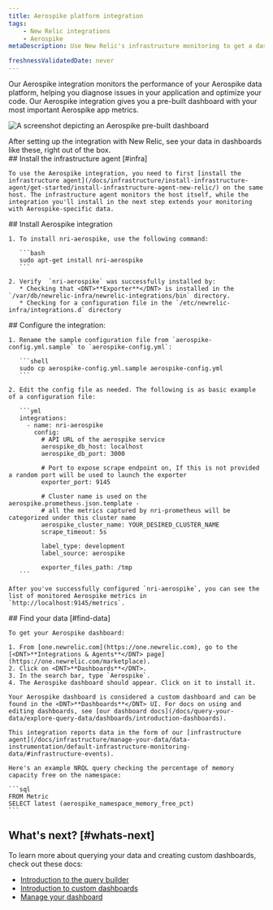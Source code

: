 ```yaml
---
title: Aerospike platform integration
tags:
    - New Relic integrations
    - Aerospike
metaDescription: Use New Relic's infrastructure monitoring to get a dashboard with metrics from your Aerospike platform. 

freshnessValidatedDate: never
---
```


Our Aerospike integration monitors the performance of your Aerospike data platform, helping you diagnose issues in your application and optimize your code. Our Aerospike integration gives you a pre-built dashboard with your most important Aerospike app metrics.

<img
  title="aerospike dashboard"
  alt="A screenshot depicting an Aerospike pre-built dashboard"
  src="/images/infrastructure_screenshot-full_aerospike-dashboard.webp"
/>

<figcaption>
  After setting up the integration with New Relic, see your data in dashboards like these, right out of the box.
</figcaption>

<Steps>
  <Step>
    ## Install the infrastructure agent [#infra]

    To use the Aerospike integration, you need to first [install the infrastructure agent](/docs/infrastructure/install-infrastructure-agent/get-started/install-infrastructure-agent-new-relic/) on the same host. The infrastructure agent monitors the host itself, while the integration you'll install in the next step extends your monitoring with Aerospike-specific data.
  </Step>

  <Step>
    ## Install Aerospike integration

    1. To install nri-aerospike, use the following command:

       ```bash
       sudo apt-get install nri-aerospike
       ```

    2. Verify  `nri-aerospike` was successfully installed by:
       * Checking that <DNT>**Exporter**</DNT> is installed in the `/var/db/newrelic-infra/newrelic-integrations/bin` directory.
       * Checking for a configuration file in the `/etc/newrelic-infra/integrations.d` directory
  </Step>

  <Step>
    ## Configure the integration:

    1. Rename the sample configuration file from `aerospike-config.yml.sample` to `aerospike-config.yml`:

       ```shell
       sudo cp aerospike-config.yml.sample aerospike-config.yml
       ```

    2. Edit the config file as needed. The following is as basic example of a configuration file:

       ```yml
       integrations:
         - name: nri-aerospike
           config:
             # API URL of the aerospike service
             aerospike_db_host: localhost
             aerospike_db_port: 3000

             # Port to expose scrape endpoint on, If this is not provided a random port will be used to launch the exporter
             exporter_port: 9145

             # Cluster name is used on the aerospike.prometheus.json.template - 
             # all the metrics captured by nri-prometheus will be categorized under this cluster name
             aerospike_cluster_name: YOUR_DESIRED_CLUSTER_NAME
             scrape_timeout: 5s
      
             label_type: development
             label_source: aerospike

             exporter_files_path: /tmp
       ```

    After you've successfully configured `nri-aerospike`, you can see the list of monitored Aerospike metrics in `http://localhost:9145/metrics`.
  </Step>

  <Step>
    ## Find your data [#find-data]

    To get your Aerospike dashboard:

    1. From [one.newrelic.com](https://one.newrelic.com), go to the [<DNT>**Integrations & Agents**</DNT> page](https://one.newrelic.com/marketplace).
    2. Click on <DNT>**Dashboards**</DNT>.
    3. In the search bar, type `Aerospike`.
    4. The Aerospike dashboard should appear. Click on it to install it.

    Your Aerospike dashboard is considered a custom dashboard and can be found in the <DNT>**Dashboards**</DNT> UI. For docs on using and editing dashboards, see [our dashboard docs](/docs/query-your-data/explore-query-data/dashboards/introduction-dashboards).

    This integration reports data in the form of our [infrastructure agent](/docs/infrastructure/manage-your-data/data-instrumentation/default-infrastructure-monitoring-data/#infrastructure-events).

    Here's an example NRQL query checking the percentage of memory capacity free on the namespace:

    ```sql
    FROM Metric 
    SELECT latest (aerospike_namespace_memory_free_pct)
    ```
  </Step>
</Steps>

## What's next? [#whats-next]

To learn more about querying your data and creating custom dashboards, check out these docs:

* [Introduction to the query builder](/docs/query-your-data/explore-query-data/query-builder/introduction-query-builder)
* [Introduction to custom dashboards](/docs/query-your-data/explore-query-data/dashboards/introduction-dashboards)
* [Manage your dashboard](/docs/query-your-data/explore-query-data/dashboards/manage-your-dashboard)

